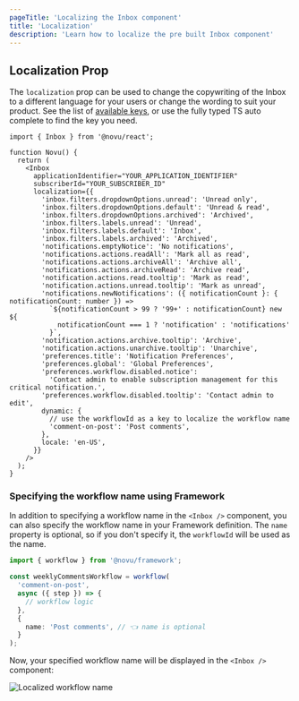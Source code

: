 ```yaml
---
pageTitle: 'Localizing the Inbox component'
title: 'Localization'
description: 'Learn how to localize the pre built Inbox component'
---
```


## Localization Prop

The `localization` prop can be used to change the copywriting of the Inbox to a different language for your users or change the wording to suit your product. See the list of [available keys](https://github.com/novuhq/novu/blob/next/packages/js/src/ui/config/defaultLocalization.ts#L1), or use the fully typed TS auto complete to find the key you need.

```tsx
import { Inbox } from '@novu/react';

function Novu() {
  return (
    <Inbox
      applicationIdentifier="YOUR_APPLICATION_IDENTIFIER"
      subscriberId="YOUR_SUBSCRIBER_ID"
      localization={{
        'inbox.filters.dropdownOptions.unread': 'Unread only',
        'inbox.filters.dropdownOptions.default': 'Unread & read',
        'inbox.filters.dropdownOptions.archived': 'Archived',
        'inbox.filters.labels.unread': 'Unread',
        'inbox.filters.labels.default': 'Inbox',
        'inbox.filters.labels.archived': 'Archived',
        'notifications.emptyNotice': 'No notifications',
        'notifications.actions.readAll': 'Mark all as read',
        'notifications.actions.archiveAll': 'Archive all',
        'notifications.actions.archiveRead': 'Archive read',
        'notification.actions.read.tooltip': 'Mark as read',
        'notification.actions.unread.tooltip': 'Mark as unread',
        'notifications.newNotifications': ({ notificationCount }: { notificationCount: number }) =>
          `${notificationCount > 99 ? '99+' : notificationCount} new ${
            notificationCount === 1 ? 'notification' : 'notifications'
          }`,
        'notification.actions.archive.tooltip': 'Archive',
        'notification.actions.unarchive.tooltip': 'Unarchive',
        'preferences.title': 'Notification Preferences',
        'preferences.global': 'Global Preferences',
        'preferences.workflow.disabled.notice':
          'Contact admin to enable subscription management for this critical notification.',
        'preferences.workflow.disabled.tooltip': 'Contact admin to edit',
        dynamic: {
          // use the workflowId as a key to localize the workflow name
          'comment-on-post': 'Post comments',
        },
        locale: 'en-US',
      }}
    />
  );
}
```

### Specifying the workflow name using Framework

In addition to specifying a workflow name in the `<Inbox />` component, you can also specify the workflow name in your Framework definition. The `name` property is optional, so if you don't specify it, the `workflowId` will be used as the name.

```typescript
import { workflow } from '@novu/framework';

const weeklyCommentsWorkflow = workflow(
  'comment-on-post',
  async ({ step }) => {
    // workflow logic
  },
  {
    name: 'Post comments', // 👈 name is optional
  }
);
```

Now, your specified workflow name will be displayed in the `<Inbox />` component:

<img src="/images/inbox/framework-preferences-name.png" alt="Localized workflow name" />
